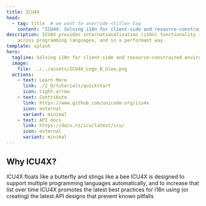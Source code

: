 ```yaml
---
title: ICU4X
head:
  - tag: title  # we want to override <title> tag
    content: "ICU4X: Solving i18n for client-side and resource-constrained environments" # custom value for <title> tag
description: ICU4X provides internationalization (i18n) functionality in resource constrained environments,
    across programming languages, and in a performant way.
template: splash
hero:
  tagline: Solving i18n for client-side and resource-constrained environments
  image:
    file: ../../assets/ICU4X_Logo_B_Glow.png
  actions:
    - text: Learn More
      link: ./2_0/tutorials/quickstart
      icon: right-arrow
    - text: Contribute
      link: https://www.github.com/unicode-org/icu4x
      icon: external
      variant: minimal
    - text: API docs
      link: https://docs.rs/icu/latest/icu/
      icon: external
      variant: minimal
---
```



## Why ICU4X?

<CardGrid stagger>
	<Card title="Small and fast" icon="rocket">
		ICU4X floats like a butterfly and stings like a bee
	</Card>
	<Card title="Use natively" icon="seti:json">
		ICU4X is designed to support multiple programming languages automatically, and to increase that list over time
	</Card>
	<Card title="i18n best practices" icon="star">
		ICU4X promotes the latest best practices for i18n using (or creating) the latest API designs that prevent known pitfalls
	</Card>
</CardGrid>
